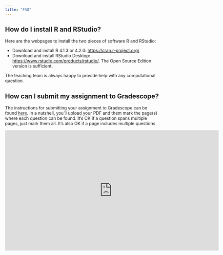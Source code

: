 ```yaml
---
title: "FAQ"
---
```


## How do I install R and RStudio?

Here are the webpages to install the two pieces of software R and RStudio:

-   Download and install R 4.1.3 or 4.2.0: <https://cran.r-project.org/>
-   Download and install RStudio Desktop: <https://www.rstudio.com/products/rstudio/>. The Open Source Edition version is sufficient.

The teaching team is always happy to provide help with any computational question.

## How can I submit my assignment to Gradescope?

The instructions for submitting your assignment to Gradescope can be found [here](https://help.gradescope.com/article/ccbpppziu9-student-submit-work#submitting_a_pdf). In a nutshell, you'll upload your PDF and them mark the page(s) where each question can be found. It's OK if a question spans multiple pages, just mark them all. It's also OK if a page includes multiple questions.

```{=html}
<iframe width="700" height="394" src="https://www.youtube.com/embed/u-pK4GzpId0" title="YouTube video player" frameborder="0" allow="accelerometer; autoplay; clipboard-write; encrypted-media; gyroscope; picture-in-picture" allowfullscreen></iframe>
```
